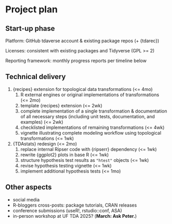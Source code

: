 # Project plan

## Start-up phase
<!--
Covering the planning phase, this section should provide a relatively detailed plan of how work will start on the project. This section is important because projects need to get up and running quickly.


 - [ ] Setting up collaboration platform inc. code for contributors etc.
 - [ ] Licence decisions
 - [ ] Reporting framework
-->

Platform: GitHub tdaverse account & existing package repos (+ {tdarec})

Licenses: consistent with existing packages and Tidyverse (GPL >= 2)

Reporting framework: monthly progress reports per timeline below

## Technical delivery
<!--
Covering the actual delivery of the project this section should provide at least a high-level the implementation. 

Including target dates is really important as you need to be committed and the ISC need to have a means of tracking delivery
-->

1. {recipes} extension for topological data transformations (<= 4mo)
    1. R external engines or original implementations of transformations (<= 2mo)
    2. template {recipes} extension (<= 2wk)
    3. complete implementation of a single transformation & documentation of all necessary steps (including unit tests, documentation, and examples) (<= 2wk)
    4. checklisted implementations of remaining transformations (<= 4wk)
    5. vignette illustrating complete modeling workflow using topological transformations (<= 1wk)
2. {TDAstats} redesign (<= 2mo)
    1. replace internal Ripser code with {ripserr} dependency (<= 1wk)
    2. rewrite {ggplot2} plots in base R (<= 1wk)
    3. structure hypothesis test results as `"htest"` objects (<= 1wk)
    4. revise hypothesis testing vignette (<= 1wk)
    5. implement additional hypothesis tests (<= 1mo)

## Other aspects
<!--
Covering non-technical activities like on-going publicity, paper preparation, discussion groups etc. that might be required to facilitate successful delivery of the project.

 - [ ] Announcement post
 - [ ] Delivery blog post
 - [ ] Twitter
 - [ ] UseR!
 - [ ] ISC meetings
-->

* social media
* R-bloggers cross-posts: package tutorials, CRAN releases
* conference submissions (useR!, rstudio::conf, ASA)
* in-person workshop at UF TDA 2025? (**March: Ask Peter.**)
